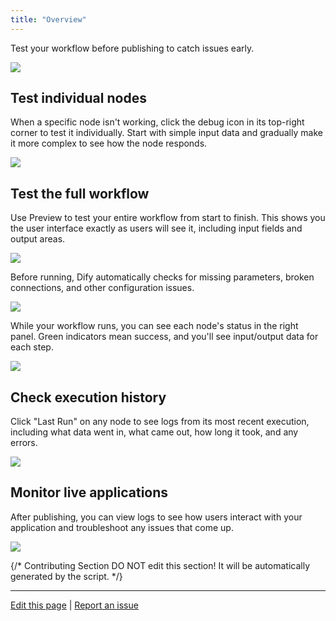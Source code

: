 ```yaml
---
title: "Overview"
---
```


Test your workflow before publishing to catch issues early.

![](https://assets-docs.dify.ai/2025/06/8e7933b45a69241a9861a09fa47d5c62.png)

## Test individual nodes

When a specific node isn't working, click the debug icon in its top-right corner to test it individually. Start with simple input data and gradually make it more complex to see how the node responds.

![](https://assets-docs.dify.ai/2025/06/44decb6644b140e46ed2e1e9246f48f7.png)

## Test the full workflow

Use Preview to test your entire workflow from start to finish. This shows you the user interface exactly as users will see it, including input fields and output areas.

![](https://assets-docs.dify.ai/2025/06/de00849b363ec9356e5764b88b4331fb.png)

Before running, Dify automatically checks for missing parameters, broken connections, and other configuration issues.

![](https://assets-docs.dify.ai/2025/06/85bafda1f786549c22404cd5ec711d0f.png)

While your workflow runs, you can see each node's status in the right panel. Green indicators mean success, and you'll see input/output data for each step.

![](https://assets-docs.dify.ai/2025/06/c09f788f77b5f8ebdd635ddba66a1b99.png)

## Check execution history

Click "Last Run" on any node to see logs from its most recent execution, including what data went in, what came out, how long it took, and any errors.

![](https://assets-docs.dify.ai/2025/06/a6011d5966c78a4d1705f2af44ed8af1.png)

## Monitor live applications

After publishing, you can view logs to see how users interact with your application and troubleshoot any issues that come up.

![](https://assets-docs.dify.ai/2025/06/6dd8e8a7186089a390679b6de4bb97b9.png)

{/*
Contributing Section
DO NOT edit this section!
It will be automatically generated by the script.
*/}

---

[Edit this page](https://github.com/langgenius/dify-docs/edit/main/en/guides/workflow/debug-and-preview/preview-and-run.mdx) | [Report an issue](https://github.com/langgenius/dify-docs/issues/new?template=docs.yml)

